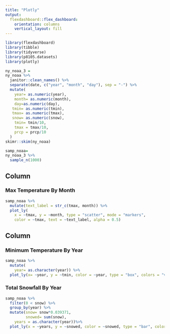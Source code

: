 ```yaml
---
title: "Plotly"
output: 
  flexdashboard::flex_dashboard:
    orientation: columns
    vertical_layout: fill
---
```


```r
library(flexdashboard)
library(tibble)
library(tidyverse)
library(p8105.datasets)
library(plotly)
```


```r
ny_noaa_3 =
ny_noaa %>% 
  janitor::clean_names() %>% 
  separate(date, c("year", "month", "day"), sep = "-") %>%
  mutate(
    year= as.numeric(year),
    month= as.numeric(month),
    day=as.numeric(day),
   tmin= as.numeric(tmin),
   tmax= as.numeric(tmax),
   snow= as.numeric(snow),
    tmin= tmin/10,
    tmax = tmax/10,
    prcp = prcp/10
  )
skimr::skim(ny_noaa)
```

```r
samp_noaa= 
ny_noaa_3 %>% 
  sample_n(1000) 
```

Column {data-width=650}
-----------------------------------------------------------------------

### Max Temperature By Month

```r
samp_noaa %>%
  mutate(text_label = str_c(tmax, month)) %>% 
  plot_ly(
    x = ~tmax, y = ~month, type = "scatter", mode = "markers",
    color = ~tmax, text = ~text_label, alpha = 0.5)
```

Column {data-width=350}
-----------------------------------------------------------------------

### Minimum Temperature By Year

```r
samp_noaa %>% 
  mutate(
    year= as.character(year)) %>% 
  plot_ly(x= ~year, y = ~tmin, color = ~year, type = "box", colors = "viridis")
```

### Total Snowfall By Year

```r
samp_noaa %>% 
  filter(0 < snow) %>% 
  group_by(year) %>% 
  mutate(snow= snow*0.039371,
         snowed= sum(snow),
    years = as.character(year))%>% 
  plot_ly(x = ~years, y = ~snowed, color = ~snowed, type = "bar", colors = "viridis")
```


